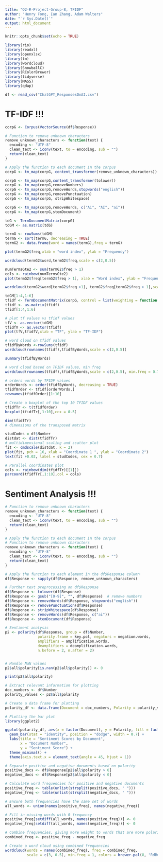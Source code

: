 ```yaml
---
title: "Q2-R-Project-Group-8, TFIDF"
author: "Henry Fong, Ian Zhang, Adam Walters"
date: "`r Sys.Date()`"
output: html_document
---
```


```r
knitr::opts_chunk$set(echo = TRUE)
```

```r
library(rio)
library(readxl)
library(openxlsx)
library(tm)
library(wordcloud)
library(SnowballC)
library(RColorBrewer)
library(tidyverse)
library(MASS)
library(qdap)
```

```r
df <- read_csv("ChatGPT_ResponsesOnAI.csv")

```

# TF-IDF !!!

```r
corpG <- Corpus(VectorSource(df$Response))

```

```r
# Function to remove unknown characters
remove_unknown_characters <- function(text) {
  encoding <- "UTF-8"
  clean_text <- iconv(text, to = encoding, sub = "")
  return(clean_text)
}

# Apply the function to each document in the corpus
corpG <- tm_map(corpG, content_transformer(remove_unknown_characters))
```

```r
corpG <- tm_map(corpG,content_transformer(tolower))
corpG <- tm_map(corpG,removeNumbers)
corpG <- tm_map(corpG,removeWords,stopwords("english"))
corpG <- tm_map(corpG,removePunctuation)
corpG <- tm_map(corpG, stripWhitespace)
```

```r
corpG <- tm_map(corpG,removeWords, c("Ai", "AI", "ai"))
corpG <- tm_map(corpG,stemDocument)

```

```r
tdG <- TermDocumentMatrix(corpG)
tdGM <- as.matrix(tdG)
```

```r
termG <- rowSums(tdGM)
termG <- sort(termG, decreasing = TRUE)
termG2 <- data.frame(word = names(termG),freq = termG)

```

```r
plot(termG2$freq,xlab = "word index", ylab = "Frequency")
```

```r
wordcloud(termG2$word,termG2$freq,scale = c(2,0.5))
```

```r
numTermsGte2 <- sum(termG2$freq > 1)
cols <- rainbow(numTermsGte2)
plot(termG2$freq[termG2$freq > 1], xlab = "Word index", ylab = "Frequency")

wordcloud(termG2$word[termG2$freq >1], termG2$freq[termG2$freq > 1],scale = c(2,0.5), min.freq = 2, rot.per = .5,colors = cols, random.color = FALSE, ordered.colors = TRUE)
```

```r

tdGM[1:4,1:6]
tfidf <- TermDocumentMatrix(corpG, control = list(weighting = function(x) {weightTfIdf(x)}))
tfidf <- as.matrix(tfidf)
tfidf[1:4,1:6]
```

```r
# plot tf values vs tfidf values
tfV <- as.vector(tdGM)
tfidfV <- as.vector(tfidf)
plot(tfV,tfidfV,xlab = "TF", ylab = "TF-IDF")
```

```r
# word cloud on tfidf values
tfidfByWords <-rowSums(tfidf)
wordcloud(rownames(tfidf),tfidfByWords,scale = c(2,0.5))
```

```r
summary(tfidfByWords)
```

```r
# word cloud based on TFIDF values, min freq
wordcloud(rownames(tfidf),tfidfByWords,scale = c(2,0.5), min.freq = 0.75)
```

```r
# orders words by TFIDF values
orderWords <- order(tfidfByWords, decreasing = TRUE)
tfidfOrder <- tfidf[orderWords,]
rownames(tfidfOrder)[1:10]


```

```r
# Create a boxplot of the top 10 TFIDF values
tfidfTr <- t(tfidfOrder)
boxplot(tfidfTr[,1:10],cex = 0.5)
```

```r
dim(tfidfTr)
# dimensions of the transposed matrix
```

```r
studCodes = df$Number
distdat <- dist(tfidfTr)
# multidimensional scaling and scatter plot
fit <- cmdscale(distdat, k = 2)
plot(fit, pch = 16, xlab = "Coordinate 1 ", ylab = "Coordinate 2")
text(fit +0.02, label = studCodes, cex = 0.7)

```

```r
# Parallel coordinates plot
cols <- rainbow(dim(tfidfTr)[[1]])
parcoord(tfidfTr[,1:10],col = cols)
```

# Sentiment Analysis !!!

```r

# Function to remove unknown characters
remove_unknown_characters <- function(text) {
  encoding <- "UTF-8"
  clean_text <- iconv(text, to = encoding, sub = "")
  return(clean_text)
}

# Apply the function to each document in the corpus
# Function to remove unknown characters
remove_unknown_characters <- function(text) {
  encoding <- "UTF-8"
  clean_text <- iconv(text, to = encoding, sub = "")
  return(clean_text)
}

# Apply the function to each element in the df$Response column
df$Response <- sapply(df$Response, remove_unknown_characters)

# Further text preprocessing on df$Response
df$Response <- tolower(df$Response)
df$Response <- gsub("[0-9]", "", df$Response)  # remove numbers
df$Response <- removeWords(df$Response, stopwords("english"))
df$Response <- removePunctuation(df$Response)
df$Response <- stripWhitespace(df$Response)
df$Response <- removeWords(df$Response, c("ai"))
df$Response <- stemDocument(df$Response)


```



```r
# Sentiment analysis
p2 <- polarity(df$Response, group = df$Number,
               polarity.frame = key.pol, negators = negation.words,
               amplifiers = amplification.words,
               deamplifiers = deamplification.words,
               n.before = 2, n.after = 2)


# Handle NaN values
p2$all$polarity[is.nan(p2$all$polarity)] <- 0
```

```r
print(p2$all$polarity)

```

```r

# Extract relevant information for plotting
doc_numbers <- df$Number
polarity_values <- p2$all$polarity

# Create a data frame for plotting
polarity_df <- data.frame(Document = doc_numbers, Polarity = polarity_values)

# Plotting the bar plot
library(ggplot2)

ggplot(polarity_df, aes(x = factor(Document), y = Polarity, fill = factor(Document))) +
  geom_bar(stat = "identity", position = "dodge", width = 0.7) +
  labs(title = "Sentiment Scores by Document",
       x = "Document Number",
       y = "Sentiment Score") +
  theme_minimal() +
  theme(axis.text.x = element_text(angle = 45, hjust = 1))

```

```r

# Separate positive and negative documents based on polarity
positive_docs <- df$Response[p2$all$polarity > 0]
negative_docs <- df$Response[p2$all$polarity < 0]

# Calculate word frequencies for positive and negative documents
positive_freq <- table(unlist(strsplit(positive_docs, " ")))
negative_freq <- table(unlist(strsplit(negative_docs, " ")))

# Ensure both frequencies have the same set of words
all_words <- union(names(positive_freq), names(negative_freq))

# Fill in missing words with 0 frequency
positive_freq[setdiff(all_words, names(positive_freq))] <- 0
negative_freq[setdiff(all_words, names(negative_freq))] <- 0

# Combine frequencies, giving more weight to words that are more polarizing
combined_freq <- positive_freq - negative_freq

# Create a word cloud using combined frequencies
wordcloud(words = names(combined_freq), freq = combined_freq,
          scale = c(3, 0.5), min.freq = 1, colors = brewer.pal(8, "RdBu"))

```